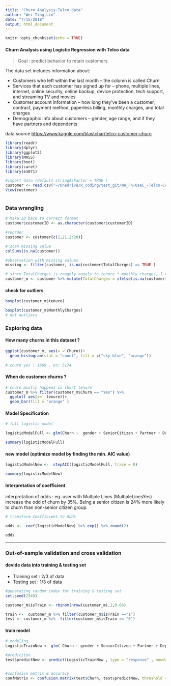 ```yaml
---
title: "Churn Analysis-Telco data"
author: "Wei-Ting,Lin"
date: "7/15/2018"
output: html_document
---
```


```r
knitr::opts_chunk$set(echo = TRUE)
```


#### Churn Analysis using Logistic Regression with Telco data

> Goal : predict behavior to retain customers

The data set includes information about:

* Customers who left within the last month – the column is called Churn
* Services that each customer has signed up for – phone, multiple lines, internet, online security, online backup, device protection, tech support, and streaming TV and movies
* Customer account information – how long they’ve been a customer, contract, payment method, paperless billing, monthly charges, and total charges
* Demographic info about customers – gender, age range, and if they have partners and dependents


data source <https://www.kaggle.com/blastchar/telco-customer-churn>


```r
library(readr)
library(dplyr)
library(ggplot2)
library(MASS)
library(boot)
library(caret)
library(e1071)
```


```r
#import data (default stringAsFactor = TRUE )
customer <- read.csv("~/Onedrive/R_coding/test_git/WA_Fn-UseC_-Telco-Customer-Churn.csv")
View(customer)
 
```

### Data wrangling 
```r
# Make ID back to correct format
customer$customerID <- as.character(customer$customerID)

#reorder
customer <- customer[c(1,21,2:20)]

# scan missing value
colSums(is.na(customer))

#observation with missing values 
missing <- filter(customer, is.na(customer$TotalCharges) == TRUE )

# since TotalCharges is roughly equals to tenure * monthly charges, I replace the missing value accordingly.
customer_m <- customer %>% mutate(TotalCharges = ifelse(is.na(customer$TotalCharges), customer$MonthlyCharges*customer$tenure, TotalCharges) )

```


#### check for outliers
```r

boxplot(customer_m$tenure)

boxplot(customer_m$MonthlyCharges)
# not outliers 
```


### Exploring data 
#### How many churns in this dataset ? 
```r
ggplot(customer_m, aes(x = Churn))+
  geom_histogram(stat = "count", fill = c("sky blue", "orange"))
  
# churn yes : 1869 , no: 5174
```


#### When do customer churns ? 
```r
# churn mostly happens in short tenure
customer_m %>% filter(customer_m$Churn == "Yes") %>% 
  ggplot( aes(x=  tenure))+
  geom_bar(fill = "orange" )
```


#### Model Specification
```r

# full logistic model 

logisticModelFull <- glm(Churn ~  gender + SeniorCitizen + Partner + Dependents + tenure + PhoneService + MultipleLines + InternetService + OnlineSecurity + OnlineBackup + DeviceProtection + TechSupport + StreamingTV + StreamingMovies + Contract + PaperlessBilling + PaymentMethod + MonthlyCharges , family = "binomial", customer_m)

summary(logisticModelFull)
```

#### new model (optimize model by finding the min. AIC value)

```r

logisticModelNew <-  stepAIC(logisticModelFull, trace = 0)

summary(logisticModelNew)
```


#### Interpretation of coefficient 
interpretation of odds : eg.  user with  Multiple Lines (MultipleLinesYes) increase the odd of churn by 35%. Being a senior citizen is 24% more likely to churn than non-senior citizen group. 
```r
# transform Coefficient to Odds

odds <-  coef(logisticModelNew) %>% exp() %>% round(2)

odds

```


***

### Out-of-sample validation and cross validation

#### devide data into training & testing set
* Training set : 2/3 of data 
* Testing set : 1/3 of data
```r
#generating random index for training & testing set
set.seed(2345)

customer_m$isTrain <- rbinom(nrow(customer_m),1,0.66)

train <-  customer_m %>% filter(customer_m$isTrain =="1")
test <- customer_m %>%  filter(customer_m$isTrain == "0")
```



#### train model 

```r
# modeling 
LogisticTrainNew <- glm( Churn ~ gender + SeniorCitizen + Partner + Dependents + tenure + PhoneService + MultipleLines + InternetService + OnlineSecurity + OnlineBackup + DeviceProtection + TechSupport + StreamingTV + StreamingMovies + Contract + PaperlessBilling + PaymentMethod + MonthlyCharges , family = "binomial", train)

#prediciton 
test$predictNew <- predict(LogisticTrainNew , type = "response" , newdata = test)


#confusion matrix & accuracy 
confMatrix <- confusion.matrix(test$Churn, test$predictNew, threshold = 0.5) 

```



